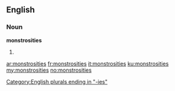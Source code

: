 ==English==

===Noun===
'''monstrosities'''

# {{plural of|[[monstrosity]]}}

[[Category:English plurals ending in "-ies"]]

[[ar:monstrosities]]
[[fr:monstrosities]]
[[it:monstrosities]]
[[ku:monstrosities]]
[[my:monstrosities]]
[[no:monstrosities]]